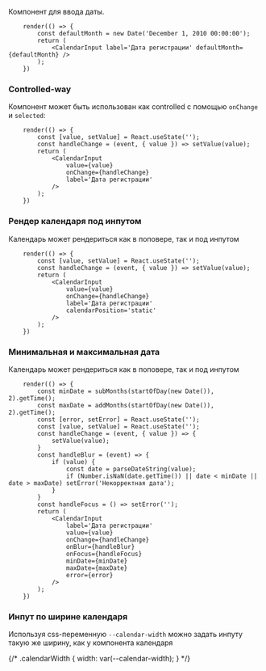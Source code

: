

Компонент для ввода даты.

```tsx live
    render(() => {
        const defaultMonth = new Date('December 1, 2010 00:00:00');
        return (
            <CalendarInput label='Дата регистрации' defaultMonth={defaultMonth} />
        );
    })
```


### Controlled-way

Компонент может быть использован как controlled с помощью `onChange` и `selected`:

```tsx live
    render(() => {
        const [value, setValue] = React.useState('');
        const handleChange = (event, { value }) => setValue(value);
        return (
            <CalendarInput
                value={value}
                onChange={handleChange}
                label='Дата регистрации'
            />
        );
    })
```


### Рендер календаря под инпутом

Календарь может рендериться как в поповере, так и под инпутом

```tsx live
    render(() => {
        const [value, setValue] = React.useState('');
        const handleChange = (event, { value }) => setValue(value);
        return (
            <CalendarInput
                value={value}
                onChange={handleChange}
                label='Дата регистрации'
                calendarPosition='static'
            />
        );
    })
```


### Минимальная и максимальная дата

Календарь может рендериться как в поповере, так и под инпутом

```tsx live
    render(() => {
        const minDate = subMonths(startOfDay(new Date()), 2).getTime();
        const maxDate = addMonths(startOfDay(new Date()), 2).getTime();
        const [error, setError] = React.useState('');
        const [value, setValue] = React.useState('');
        const handleChange = (event, { value }) => {
            setValue(value);
        }
        const handleBlur = (event) => {
            if (value) {
                const date = parseDateString(value);
                if (Number.isNaN(date.getTime()) || date < minDate || date > maxDate) setError('Некорректная дата');
            }
        }
        const handleFocus = () => setError('');
        return (
            <CalendarInput
                label='Дата регистрации'
                value={value}
                onChange={handleChange}
                onBlur={handleBlur}
                onFocus={handleFocus}
                minDate={minDate}
                maxDate={maxDate}
                error={error}
            />
        );
    })
```


### Инпут по ширине календаря

Используя css-переменную `--calendar-width` можно задать инпуту такую же ширину, как у компонента календаря


<Preview>
    {/*
        .calendarWidth {
            width: var(--calendar-width);
        }
    */}
    <CalendarInput className={styles.calendarWidth} />
</Preview>
